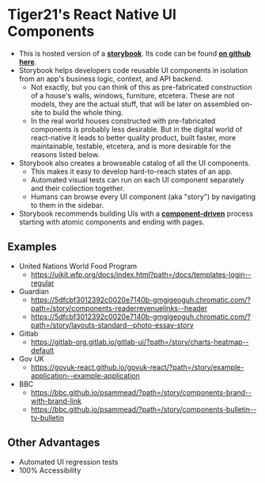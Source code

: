 
<Meta title="Tiger21/Introduction" />

<style>{`
  .subheading {
    --mediumdark: '#999999';
    font-weight: 900;
    font-size: 13px;
    color: #999;
    letter-spacing: 6px;
    line-height: 24px;
    text-transform: uppercase;
    margin-bottom: 12px;
    margin-top: 40px;
  }

  .link-list {
    display: grid;
    grid-template-columns: 1fr;
    grid-template-rows: 1fr 1fr;
    row-gap: 10px;
  }

  @media (min-width: 620px) {
    .link-list {
      row-gap: 20px;
      column-gap: 20px;
      grid-template-columns: 1fr 1fr;
    }
  }

  @media all and (-ms-high-contrast:none) {
  .link-list {
      display: -ms-grid;
      -ms-grid-columns: 1fr 1fr;
      -ms-grid-rows: 1fr 1fr;
    }
  }

  .link-item {
    display: block;
    padding: 20px 30px 20px 15px;
    border: 1px solid #00000010;
    border-radius: 5px;
    transition: background 150ms ease-out, border 150ms ease-out, transform 150ms ease-out;
    color: #333333;
    display: flex;
    align-items: flex-start;
  }

  .link-item:hover {
    border-color: #1EA7FD50;
    transform: translate3d(0, -3px, 0);
    box-shadow: rgba(0, 0, 0, 0.08) 0 3px 10px 0;
  }

  .link-item:active {
    border-color: #1EA7FD;
    transform: translate3d(0, 0, 0);
  }

  .link-item strong {
    font-weight: 700;
    display: block;
    margin-bottom: 2px;
  }
  
  .link-item img {
    height: 40px;
    width: 40px;
    margin-right: 15px;
    flex: none;
  }

  .link-item span {
    font-size: 14px;
    line-height: 20px;
  }

  .tip {
    display: inline-block;
    border-radius: 1em;
    font-size: 11px;
    line-height: 12px;
    font-weight: 700;
    background: #E7FDD8;
    color: #66BF3C;
    padding: 4px 12px;
    margin-right: 10px;
    vertical-align: top;
  }

  .tip-wrapper {
    font-size: 13px;
    line-height: 20px;
    margin-top: 40px;
    margin-bottom: 40px;
  }

  .tip-wrapper code {
    font-size: 12px;
    display: inline-block;
  }

  
`}</style>

# Tiger21's React Native UI Components

- This is hosted version of a [**storybook**](https://storybook.js.org/). Its code can be found [**on github here**](https://github.com/TIGER21-LLC/react-native-ui-components).
- Storybook helps developers code reusable UI components in isolation from an app's business logic, context, and API backend.
  - Not exactly, but you can think of this as pre-fabricated construction of a house's walls, windows, furniture, etcetera. These are not models, they are the actual stuff, that will be later on assembled on-site to build the whole thing.
  - In the real world houses constructed with pre-fabricated components is probably less desirable. But in the digital world of react-native it leads to better quality product, built faster, more maintainable, testable, etcetera, and is more desirable for the reasons listed below.
- Storybook also creates a browseable catalog of all the UI components.
  - This makes it easy to develop hard-to-reach states of an app.
  - Automated visual tests can run on each UI component separately and their collection together.
  - Humans can browse every UI component (aka "story") by navigating to them in the sidebar.
- Storybook recommends building UIs with a [**component-driven**](https://componentdriven.org) process starting with atomic components and ending with pages.

## Examples

- United Nations World Food Program
  - https://uikit.wfp.org/docs/index.html?path=/docs/templates-login--regular
- Guardian
  - https://5dfcbf3012392c0020e7140b-gmgigeoguh.chromatic.com/?path=/story/components-readerrevenuelinks--header
  - https://5dfcbf3012392c0020e7140b-gmgigeoguh.chromatic.com/?path=/story/layouts-standard--photo-essay-story
- Gitlab
  - https://gitlab-org.gitlab.io/gitlab-ui/?path=/story/charts-heatmap--default
- Gov UK
  - https://govuk-react.github.io/govuk-react/?path=/story/example-application--example-application
- BBC
  - https://bbc.github.io/psammead/?path=/story/components-brand--with-brand-link
  - https://bbc.github.io/psammead/?path=/story/components-bulletin--tv-bulletin

## Other Advantages

- Automated UI regression tests
- 100% Accessibility
